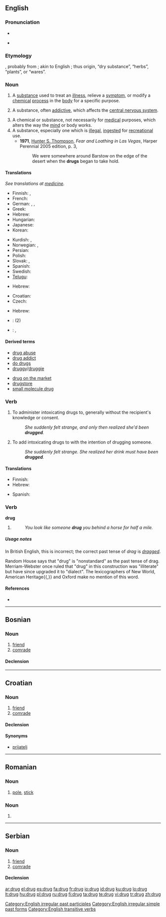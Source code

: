 ==English==

===Pronunciation===
* {{IPA|/drʌg/}}
* {{audio|en-us-drug.ogg|Audio (US)}}
*: {{rhymes|ʌɡ}}

===Etymology===
{{F.}} {{term|drogue|lang=fr}}, probably from {{D.}} {{term|droog|lang=nl}}; akin to English {{term|dry}}; thus origin, “dry substance”, “herbs”, “plants”, or “wares”.

===Noun===
{{en-noun}}

# {{pharmacology}} A [[substance]] used to treat an [[illness]], relieve a [[symptom]], or modify a [[chemical]] [[process]] in the [[body]] for a specific purpose.
# {{pharmacology}} A substance, often [[addictive]], which affects the [[central nervous system]].
# A chemical or substance, not necessarily for [[medical]] purposes, which alters the way the [[mind]] or body works.
# A substance, especially one which is [[illegal]], [[ingest]]ed for [[recreational]] use.
#* '''1971''', [[w:Hunter S. Thompson|Hunter S. Thompson]], ''Fear and Loathing in Las Vegas'', Harper Perennial 2005 edition, p. 3,
#*: We were somewhere around Barstow on the edge of the desert when the '''drugs''' began to take hold. 

====Translations====
{{trans-top|treatment for an illness}}
''See translations at [[medicine]].''
{{trans-bottom}}

{{trans-top|affecting the central nervous system}}
* Finnish: {{t+|fi|huume}}, {{t+|fi|huumausaine}}
* French: {{t+|fr|drogue|f}}
* German: {{t+|de|Droge|f}}, {{t+|de|Rauschgift|n}}, {{t+|de|Rauschmittel|n}}
* Greek: {{t+|el|ναρκωτικό|tr=narkotikó|sc=Grek}}
* Hebrew: {{t-|he|סם|m|tr=sám|sc=Hebr}}
* Hungarian: {{t+|hu|kábítószer}}
* Japanese: {{t-|ja|麻薬|tr=[[まやく]], mayaku|sc=Jpan}}
* Korean: {{t|ko|마약|tr=[[麻藥]], mayak|sc=Hang}}
{{trans-mid}}
* Kurdish: {{t+|ku|tilyak|f}}, {{t+|ku|narkotîk|f}}
* Norwegian: {{t|no|narkotikum|n}}, {{t|no|rusmiddel|n}}
* Persian: {{t-|fa|دارو|tr=dâru|sc=fa-Arab|xs=Persian}}
* Polish: {{t|pl|narkotyk}}
* Slovak: {{t-|sk|droga|f}}, {{t|sk|narkotikum|n}}
* Spanish: {{t-|es|droga|f}}
* Swedish: {{t+|sv|drog}}
* [[Telugu]]: {{t|te|మత్తుమందు|tr=mattumaMdu|sc=Telu}}
{{trans-bottom}}

{{trans-top|a substance that alters the way the mind or body works}}
* Hebrew: {{t-|he|סם|m|tr=sám|sc=Hebr}}
{{trans-mid}}
{{trans-bottom}}

{{trans-top|an illegal drug}}
* Croatian: {{t-|hr|droga|f}}
* Czech: {{t-|cs|droga|f}}
{{trans-mid}}
* Hebrew: {{t-|he|סם|m|tr=sám|sc=Hebr}}
{{trans-bottom}}

{{checktrans-top}}
* {{ttbc|Spanish}}: {{t-|es|droga|f}} (2)
* {{ttbc|Turkish}}: {{t|tr|uyusturucu ilac|f}}, {{t-|tr|narkotîk|f}}
{{trans-bottom}}

====Derived terms====
{{top2}}
* [[drug abuse]]
* [[drug addict]]
* [[do drugs]]
* [[druggy]]/[[druggie]]
{{mid2}}
* [[drug on the market]]
* [[drugstore]]
* [[small molecule drug]]
{{bottom2}}

===Verb===
{{en-verb|drug|g|ed}}

# {{transitive}} To administer intoxicating drugs to, generally without the recipient's knowledge or consent.
#: ''She suddenly felt strange, and only then realized she'd been '''drugged'''.''
# {{transitive}} To add intoxicating drugs to with the intention of drugging someone.
#: ''She suddenly felt strange.  She realized her drink must have been '''drugged'''.''

====Translations====
{{trans-top|to adminster intoxicating drugs}}
* Finnish: {{t-|fi|huumata}}
* Hebrew: {{t|he|לסמם|tr=lesamém|sc=Hebr}}
{{trans-mid}}
* Spanish: {{t-|es|drogar}}
{{trans-bottom}}

{{trans-top|to add intoxicating drugs to something}}
{{trans-mid}}
{{trans-bottom}}

===Verb===
'''drug'''

# {{US}} {{past of|[[drag]]}}
#: ''You look like someone '''drug''' you behind a horse for half a mile.''

=====Usage notes=====
In British English, this is incorrect; the correct past tense of ''drag'' is ''[[dragged]]''.

Random House says that "drug" is "nonstandard" as the past tense of drag. Merriam-Webster once ruled that "drug" in this construction was "illiterate" but have since upgraded it to "dialect". The lexicographers of New World, American Heritage{{,}} and Oxford make no mention of this word.

====References====
* {{R:Webster 1913}}

[[Category:Drugs| ]]
[[Category:English irregular past participles]]
[[Category:English irregular simple past forms]]
[[Category:English transitive verbs]]

----

==Bosnian==

===Noun===
{{bs-noun|g=m|drugovi}}

# [[friend]]
# [[comrade]]

====Declension====
{{bs-decl-noun
|drug|drugovi
|druga|drugova
|drugu|drugovima
|druga|drugove
|druže|drugovi
|drugom|drugovima
|drugu|drugovima
}}

----

==Croatian==

===Noun===
{{hr-noun|g=m|drugovi}}

# [[friend]]
# [[comrade]] {{i|especially in communist Yugoslavia}}

====Declension====
{{hr-decl-noun
|drug|drugovi
|druga|drugova
|drugu|drugovima
|druga|drugove
|druže|drugovi
|drugu|drugovima
|drugom|drugovima
}}

====Synonyms====
* [[prijatelj#Croatian|prijatelj]]

----

==Romanian==

===Noun===
{{ro-noun|gend=m|pl=drugi}}

# [[pole]], [[stick]]

===Noun===
{{ro-noun|gend=n|pl=druguri}}

# {{defn|Romanian}}

----

==Serbian==

===Noun===
{{sr-noun|g=m|pl=drugovi|cyr=друг}}

# [[friend]]
# [[comrade]]

====Declension====
{{sr-decl-noun
|drug|drugovi
|druga|drugova
|drugu|drugovima
|druga|drugove
|druže|drugovi
|drugom|drugovima
|drugu|drugovima
}}

[[ar:drug]]
[[el:drug]]
[[es:drug]]
[[fa:drug]]
[[fr:drug]]
[[io:drug]]
[[id:drug]]
[[ku:drug]]
[[lo:drug]]
[[lt:drug]]
[[hu:drug]]
[[pl:drug]]
[[ru:drug]]
[[fi:drug]]
[[ta:drug]]
[[te:drug]]
[[vi:drug]]
[[tr:drug]]
[[zh:drug]]